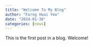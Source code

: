 ```yaml
---
title: "Welcome To My Blog"
author: "Farng Hwai Yew"
date: "2024-01-30"
categories: [news]
---
```


This is the first post in a blog. Welcome!
